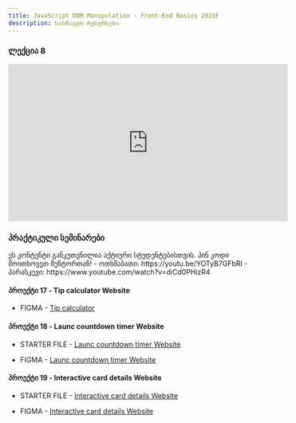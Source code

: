 ```yaml
---
title: JavaScript DOM Manipulation - Front-End Basics 2023F
description: სასწავლო რესურსები
---
```


### ლექცია 8

<iframe width="560" height="315" src="https://www.youtube.com/embed/THslT0_1-k4?si=-wlFNYrq4E8nMAAy" title="YouTube video player" frameborder="0" allow="accelerometer; autoplay; clipboard-write; encrypted-media; gyroscope; picture-in-picture; web-share" allowFullScreen></iframe>

### პრაქტიკული სემინარები

<Card>
  <PinCodeProtectedContent>
    <Locked>
      ეს კონტენტი განკუთვნილია აქტიური სტუდენტებისთვის. პინ კოდი მოითხოვეთ
      მენტორთან!
    </Locked>
    <Unlocked>
      - ოთხშაბათი: https://youtu.be/YOTyB7GFbRI
      - პარასკევი: https://www.youtube.com/watch?v=diCd0PHizR4
    </Unlocked>
  </PinCodeProtectedContent>
</Card>

#### პროექტი 17 - Tip calculator Website

- FIGMA - [Tip calculator](https://www.figma.com/file/CELgSjSm9RGfClpFBWm7kp/tip-calculator-app?node-id=0%3A1&t=pPYraCnKNsWQVdP4-0)

#### პროექტი 18 - Launc countdown timer Website

- STARTER FILE - [Launc countdown timer Website](https://drive.google.com/file/d/1gCHYSbhpSAED5CAGQzVY_LHaTs-P7G3q/view?usp=sharing)

- FIGMA - [Launc countdown timer Website](https://www.figma.com/file/vWAX1pfE7Q5pq7qtnNhbu2/launch-countdown-timer?node-id=0%3A1&t=UBugW5xRWCaDYObF-0)

#### პროექტი 19 - Interactive card details Website

- STARTER FILE - [Interactive card details Website](https://drive.google.com/file/d/1mM-AFqhKu4WgyElg7VnG3WulaDT42R1V/view?usp=sharing)

- FIGMA - [Interactive card details Website](https://www.figma.com/file/tghNo2lZaUyBeM3NUWIpBS/interactive-card-details-form?node-id=0%3A223&t=UBugW5xRWCaDYObF-0)

